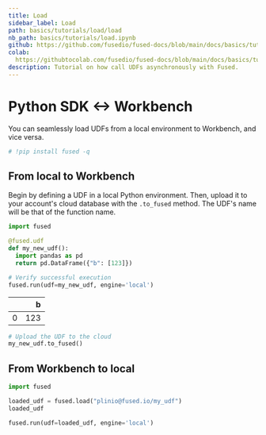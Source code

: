 ```yaml
---
title: Load
sidebar_label: Load
path: basics/tutorials/load/load
nb_path: basics/tutorials/load.ipynb
github: https://github.com/fusedio/fused-docs/blob/main/docs/basics/tutorials/load.ipynb
colab: 
  https://githubtocolab.com/fusedio/fused-docs/blob/main/docs/basics/tutorials/load.ipynb
description: Tutorial on how call UDFs asynchronously with Fused.
---
```



<LinkButtons
  githubUrl="https://github.com/fusedio/fused-docs/blob/main/docs/basics/tutorials/load.ipynb"
  colabUrl="https://githubtocolab.com/fusedio/fused-docs/blob/main/docs/basics/tutorials/load.ipynb"
/>

# Python SDK \<-> Workbench

You can seamlessly load UDFs from a local environment to Workbench, and vice versa.

```python
# !pip install fused -q
```

## From local to Workbench

Begin by defining a UDF in a local Python environment. Then, upload it to your account's
cloud database with the `.to_fused` method. The UDF's name will be that of the function
name.

```python
import fused

@fused.udf
def my_new_udf():
  import pandas as pd
  return pd.DataFrame({"b": [123]})
```

```python
# Verify successful execution
fused.run(udf=my_new_udf, engine='local')
```


|    |   b |
|---:|----:|
|  0 | 123 |

```python
# Upload the UDF to the cloud
my_new_udf.to_fused()
```

## From Workbench to local

```python
import fused

loaded_udf = fused.load("plinio@fused.io/my_udf")
loaded_udf
```

```python
fused.run(udf=loaded_udf, engine='local')
```

